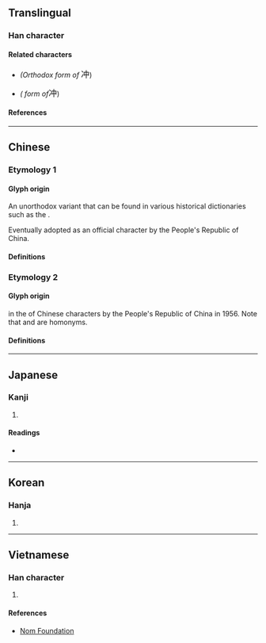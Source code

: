 {{also|沖|衝}}
{{character info/new}}
==Translingual==

===Han character===
{{Han char|rn=15|rad=冫|as=04|sn=6|four=35106|canj=IML|ids=⿰冫中}}

====Related characters====
* {{l|mul|[[沖]]}} ''(Orthodox form of'' <big>冲</big>)
* {{l|mul|[[衝]]}} ''({{w|Traditional Chinese}} form of ''<big>冲</big>)

====References====
{{Han ref|kx=0131.280|dkj=01616|dj=0294.190|hdz=10295.080|uh=51B2}}

----

==Chinese==

===Etymology 1===

====Glyph origin====
An unorthodox variant {{Han simp|沖|f=氵|t=冫|nocap=y}} that can be found in various historical dictionaries such as the {{w|Kangxi dictionary}}. <!-- See also: http://dict.variants.moe.edu.tw/variants/rbt/word_attribute.rbt?quote_code=QTAyMTUwLTAwMQ#32 -->

Eventually adopted as an official character by the People's Republic of China. <!-- Exact time period is unknown. Not found in https://zh.wikisource.org/wiki/漢字簡化方案 (1956) or https://zh.wikisource.org/wiki/簡化字總表 (1964) -->

====Definitions====
{{zh-see|沖|svt}} <!-- Refer https://www.moedict.tw/冲 -->

===Etymology 2===

====Glyph origin====
{{Han simp|衝}} in the {{w|Chinese Character Simplification Scheme|first round simplification}} of Chinese characters by the People's Republic of China in 1956.<!-- Refer https://zh.wikisource.org/wiki/漢字簡化方案 --> Note that {{zh-l|衝*|[[chōng]]}} and {{zh-l|沖*|[[chōng]]}} are homonyms.

====Definitions====
{{zh-see|衝}}

----

==Japanese==

===Kanji===
{{ja-kanji|grade=|rs=冫04}}

# {{alt form|ja|沖||[[open sea]]; [[offing]]}} <!-- Note: Used as a noun in Japanese. Different usage compared to Chinese where it is used as a verb. -->

====Readings====
* {{ja-readings|on=[[ちゅう]] (chū)|kun=[[おき]] (oki), [[わく]] (waku)}}

----

==Korean==

===Hanja===
{{ko-hanja|hangeul=충|rv=chung|mr=ch'ung}}

# {{rfdef|ko|sort=冫04}}

----

==Vietnamese==

===Han character===
{{vi-hantu|rs=冫04|[[trong]], [[xông]], [[xống]], [[xung]]}} <!-- Note: gdhn source in Nom Foundation may include readings of simplified Chinese characters -->

# {{rfdef|vi|sort=冫04}}

====References====
* [http://nomfoundation.org/common/nom_details.php?codepoint=51B2 Nom Foundation]